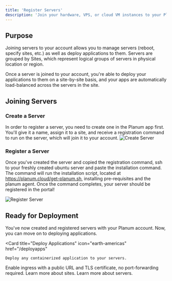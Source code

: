 ```yaml
---
title: 'Register Servers'
description: 'Join your hardware, VPS, or cloud VM instances to your Planum account.'
---
```


## Purpose

Joining servers to your account allows you to manage servers (reboot, specify sites, etc.) as well as deploy applications to them. Servers are grouped by Sites, which represent logical groups of servers in physical location or region. 

Once a server is joined to your account, you're able to deploy your applications to them on a site-by-site basis, and your apps are automatically load-balanced across the servers in the site.

## Joining Servers

### Create a Server

In order to register a server, you need to create one in the Planum app first. You'll give it a name, assign it to a site, and receive a registration command to run on the server, which will join it to your account. 
![Create Server](/images/create-server.gif)

### Register a Server
Once you've created the server and copied the registration command, ssh to your freshly created ubuntu server and paste the installation command. The command will run the installation script, located at https://planum.cloud/get-planum.sh, installing pre-requisites and the planum agent. Once the command completes, your server should be registered in the portal!

![Register Server](/images/register-server.gif)


## Ready for Deployment
You've now created and registered servers with your Planum account. Now, you can move on to deploying applications. 
<CardGroup>

<Card
    title="Deploy Applications"
    icon="earth-americas"
    href="/deployapps"
  >
    Deploy any containerized application to your servers.
  </Card>
  <Card
    title="Publish Apps Online"
    icon="circle-nodes"
    href="/publicingress"
  >
    Enable ingress with a public URL and TLS certificate, no port-forwarding required. 
  </Card>
  <Card
    title="Sites"
    icon="location-pin"
    href="/resoruces/sites"
  >
    Learn more about sites. 
  </Card>
  <Card
    title="Servers"
    icon="server"
    href="/resoruces/servers"
  >
    Learn more about servers. 
  </Card>

</CardGroup>
